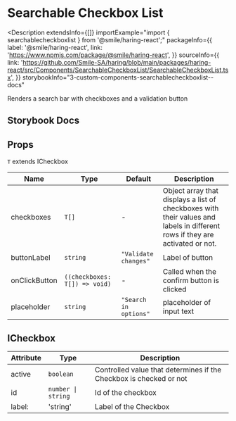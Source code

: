 # Searchable Checkbox List

<Description
  extendsInfo={[]}
  importExample="import { searchablecheckboxlist } from '@smile/haring-react';"
  packageInfo={{
    label: '@smile/haring-react',
    link: 'https://www.npmjs.com/package/@smile/haring-react',
  }}
  sourceInfo={{
    link: 'https://github.com/Smile-SA/haring/blob/main/packages/haring-react/src/Components/SearchableCheckboxList/SearchableCheckboxList.tsx',
  }}
  storybookInfo="3-custom-components-searchablecheckboxlist--docs"
>
  Renders a search bar with checkboxes and a validation button
</Description>

## Storybook Docs

<StorybookEmbed
  storyId="3-custom-components-searchablecheckboxlist--docs"
  height="820"
/>

## Props

`T` extends ICheckbox

| Name          | Type                          | Default               | Description                                                                                                                  |
| ------------- | ----------------------------- | --------------------- | ---------------------------------------------------------------------------------------------------------------------------- |
| checkboxes    | `T[]`                         | -                     | Object array that displays a list of checkboxes with their values and labels in different rows if they are activated or not. |
| buttonLabel   | `string`                      | `"Validate changes"`  | Label of button                                                                                                              |
| onClickButton | `((checkboxes: T[]) => void)` | -                     | Called when the confirm button is clicked                                                                                    |
| placeholder   | `string`                      | `"Search in options"` | placeholder of input text                                                                                                    |

## ICheckbox

| Attribute          | Type               | Description                                                        |
| ------------------ | ------------------ | ------------------------------------------------------------------ |
| active             | `boolean`          | Controlled value that determines if the Checkbox is checked or not |
| id <Required/>     | `number \| string` | Id of the checkbox                                                 |
| label: <Required/> | 'string'           | Label of the Checkbox                                              |
